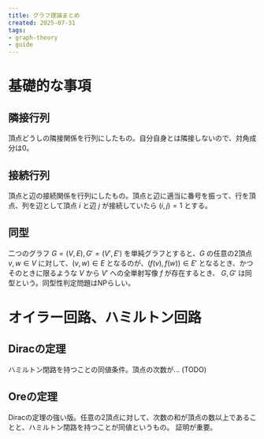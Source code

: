 ```yaml
---
title: グラフ理論まとめ
created: 2025-07-31
tags:
- graph-theory
- guide
---
```


# 基礎的な事項

## 隣接行列

頂点どうしの隣接関係を行列にしたもの。自分自身とは隣接しないので、対角成分は0。

## 接続行列

頂点と辺の接続関係を行列にしたもの。頂点と辺に適当に番号を振って、行を頂点、列を辺として頂点 $i$ と辺 $j$ が接続していたら $(i,j)=1$ とする。

## 同型

二つのグラフ $G=(V,E),G'=(V',E')$ を単純グラフとすると、$G$ の任意の2頂点 $v,w\in V$ に対して、$(v,w)\in E$ となるのが、$(f(v),f(w))\in E'$ となるとき、かつそのときに限るような $V$ から $V'$ への全単射写像 $f$ が存在するとき、
$G, G'$ は同型という。同型性判定問題はNPらしい。

# オイラー回路、ハミルトン回路

## Diracの定理

ハミルトン閉路を持つことの同値条件。頂点の次数が... (TODO)

## Oreの定理

Diracの定理の強い版。任意の2頂点に対して、次数の和が頂点の数以上であることと、ハミルトン閉路を持つことが同値というもの。
証明が重要。
